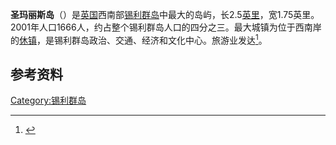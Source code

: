 {{noteTA
|1=zh-hans:锡利; zh-hant:夕利
}}
{{Infobox islands
|name             =圣玛丽斯岛
|image name       = St Marys Island.png
|image caption    = 圣玛丽斯岛地图
|image size       = 250px
|map_custom=yes
|locator map      ={{Location map|United Kingdom Isles of Scilly|lat=49.922162|long=-6.297941|float=center |width=250 |caption=}}
|map caption=聖瑪麗斯島在夕利群島的位置
|location         = 
|total islands    = 
|major islands    = 
|coordinates      = {{Coord|49|55|19|N|6|17|52|W|region:GB_type:isle|display=inline,title}}
|highest mount    =
|elevation m      =
|country          = 英国
|population as of = 2001年
|density km2      =
|area km2         =
|area footnotes   =
|population       =1666
}}
'''圣玛丽斯岛'''（{{lang-en|St Mary's}}）是[[英国|英国]]西南部[[锡利群岛|锡利群岛]]中最大的岛屿，长2.5[[英里|英里]]，宽1.75英里。2001年人口1666人，约占整个锡利群岛人口的四分之三。最大城镇为位于西南岸的[[休镇|休镇]]，是锡利群岛政治、交通、经济和文化中心。旅游业发达<ref>{{Cite web |url=http://www.scillyonline.co.uk/scilly.html#stmarys |title=www.scillyonline.co.uk |accessdate=2011-12-13 |archive-date=2011-12-25 |archive-url=https://web.archive.org/web/20111225175931/http://www.scillyonline.co.uk/scilly.html#stmarys |dead-url=no }}</ref>。
==参考资料==
{{reflist}}
[[Category:锡利群岛|Category:锡利群岛]]